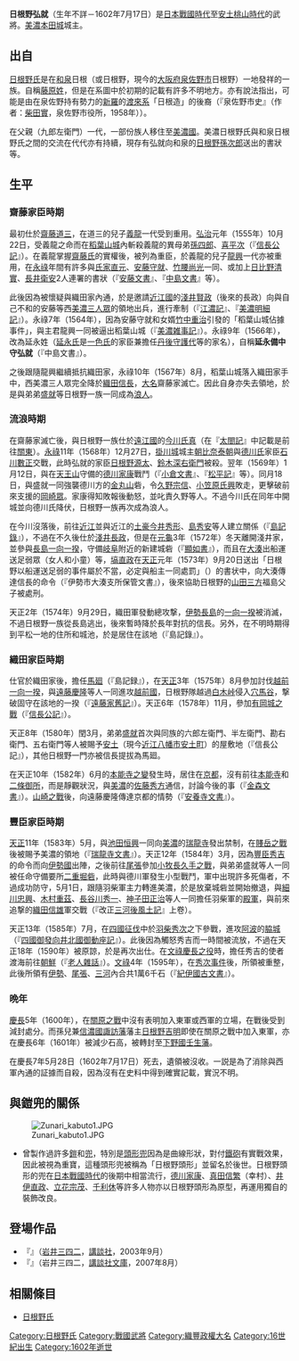 {{refimprove|time=2015-12-12T07:12:39+00:00}}
{{日本武士
|名稱= 日根野 弘就
|圖片名稱= 
|圖片大小= 
|圖片說明= 
|時代= [[日本戰國時代|日本戰國時代]]－[[安土桃山時代|安土桃山時代]]
|出生日期= 不詳
|出生地點= 
|逝世日期= [[慶長|慶長]]7年5月28日（1602年7月17日）
|逝世地點= 
|假名= 
|羅馬字= 
|幼名= 
|改名= 
|别名= 雄就、治部卿法印<BR>德太郎、備前守、備中守（通稱）
|諡号= 
|神号= 
|戒名= 空石
|洗禮名= 
|墓所= 
|朝廷官位= 
|幕府職位= 
|主君= [[齋藤道三|齋藤道三]]→[[齋藤義龍|義龍]]→[[齋藤龍興|龍興]]→[[今川氏真|今川氏真]]→[[淺井長政|淺井長政]]→[[織田信長|織田信長]]→[[豐臣秀吉|豐臣秀吉]]
|藩= 
|氏族= [[日根野氏|日根野氏]]→[[延永氏|延永氏]]（自稱）
|父母= 父：[[日根野九郎左衛門尉|日根野九郎左衛門尉]]
|養父= 
|養母= 
|兄弟= 弟：[[日根野盛就|盛就]]
|姐妹= 
|正室= [[大畑定賴|大畑定賴]]的女兒（[[金森長近|金森長近]]的叔母）（『[[金森氏系圖|金森氏系圖]]』）
|側室= 
|嗣子= '''[[日根野高吉|高吉]]'''、[[日根野吉時|吉時]]、[[日根野弘正|弘正]]、[[日根野弘勝|弘勝]]
|嗣女= 
|養子= 
|養女= 
}}
{{japanese|japanese=日根野 弘就|kana=ひねの ひろなり|romaji=Hineno Hironari}}
'''日根野弘就'''（生年不詳－1602年7月17日）是[[日本戰國時代|日本戰國時代]]至[[安土桃山時代|安土桃山時代]]的武將。[[美濃國|美濃]][[本田城|本田城]]城主。

== 出自 ==
[[日根野氏|日根野氏]]是在[[和泉國|和泉]]日根（或日根野，現今的[[大阪府|大阪府]][[泉佐野市|泉佐野市]]日根野）一地發祥的一族。自稱[[藤原氏|藤原姓]]，但是在系圖中於初期的記載有許多不明地方。亦有說法指出，可能是由在泉佐野持有勢力的[[新羅|新羅]]的[[渡來系|渡來系]]「日根造」的後裔（『泉佐野市史』（作者：[[柴田實|柴田實]]，泉佐野市役所，1958年））。

在父親（九郎左衛門）一代，一部份族人移住至[[美濃國|美濃國]]。美濃日根野氏與和泉日根野氏之間的交流在代代亦有持續，現存有弘就向和泉的[[日根野孫次郎|日根野孫次郎]]送出的書狀等。

== 生平 ==
=== 齋藤家臣時期 ===
最初仕於[[齋藤道三|齋藤道三]]，在道三的兒子[[齋藤義龍|義龍]]一代受到重用。[[弘治_(後奈良天皇)|弘治]]元年（1555年）10月22日，受義龍之命而在[[稻葉山城|稻葉山城]]內斬殺義龍的異母弟[[齋藤孫四郎|孫四郎]]、[[齋藤喜平次|喜平次]]（『[[信長公記|信長公記]]』）。在義龍掌握[[齋藤氏|齋藤氏]]的實權後，被列為重臣，於義龍的兒子[[齋藤龍興|龍興]]一代亦被重用，在[[永祿|永祿]]年間有許多與[[氏家直元|氏家直元]]、[[安藤守就|安藤守就]]、[[竹腰尚光|竹腰尚光]]一同、或加上[[日比野清實|日比野清實]]、[[長井衛安|長井衛安]]2人連署的書狀（『[[安藤文書|安藤文書]]』、『[[中島文書|中島文書]]』等）。

此後因為被懷疑與織田家內通，於是邀請[[近江國|近江國]]的[[淺井長政|淺井賢政]]（後來的長政）向與自己不和的安藤等西[[美濃三人眾|美濃三人眾]]的領地出兵，進行牽制（『[[江濃記|江濃記]]』、『[[美濃明細記|美濃明細記]]』）。永祿7年（1564年），因為安藤守就和女婿[[竹中重治|竹中重治]]引發的「稻葉山城佔據事件」，與主君龍興一同被逼出稻葉山城（『[[美濃雑事記|美濃雑事記]]』）。永祿9年（1566年），改為延永姓（[[延永氏|延永氏]]是[[一色氏|一色氏]]的家臣兼擔任[[丹後|丹後]][[守護代|守護代]]等的家名），自稱'''延永備中守弘就'''（『中島文書』）。

之後跟隨龍興繼續抵抗織田家，永祿10年（1567年）8月，稻葉山城落入織田家手中，西美濃三人眾完全降於[[織田信長|織田信長]]，[[大名_(稱謂)|大名]]齋藤家滅亡。因此自身亦失去領地，於是與弟弟[[日根野盛就|盛就]]等日根野一族一同成為[[浪人|浪人]]。

=== 流浪時期 ===
在齋藤家滅亡後，與日根野一族仕於[[遠江國|遠江國]]的[[今川氏真|今川氏真]]（在『[[太閤記|太閤記]]』中記載是前往[[關東地方|關東]]）。[[永祿|永祿]]11年（1568年）12月27日，[[掛川城|掛川城]]城主[[朝比奈泰朝|朝比奈泰朝]]與[[德川氏|德川氏]]家臣[[石川數正|石川數正]]交戰，此時弘就的家臣[[日根野源太|日根野源太]]、[[鈴木深右衛門|鈴木深右衛門]]被殺。翌年（1569年）1月12日，與在[[天王山|天王山]]守備的[[德川家康|德川家康]]戰鬥（『[[小倉文書|小倉文書]]』、『[[松平記|松平記]]』等）。同月18日，與盛就一同強襲德川方的[[金丸山|金丸山]]砦，令[[久野宗信|久野宗信]]、[[小笠原氏興|小笠原氏興]]敗走，更擊破前來支援的[[岡崎眾|岡崎眾]]。家康得知敗報後動怒，並叱責久野等人。不過今川氏在同年中開城並向德川氏降伏，日根野一族再次成為浪人。

在今川沒落後，前往[[近江國|近江]]並與近江的[[土豪|土豪]][[今井秀形|今井秀形]]、[[島秀安|島秀安]]等人建立關係（『[[島記錄|島記錄]]』），不過在不久後仕於[[淺井長政|淺井長政]]，但是在[[元龜|元龜]]3年（1572年）冬天離開淺井家，並參與[[長島一向一揆|長島一向一揆]]，守備[[岐阜城|岐阜]]附近的新建城砦（『[[顯如書|顯如書]]』），而且在[[大湊|大湊]]出船運送足弱眾（女人和小童）等，[[塙直政|塙直政]]在[[天正_(日本)|天正]]元年（1573年）9月20日送出「日根野以船運送足弱的事件屬於不當，必定與船主一同處罰」（{{lang|ja|日根野が足弱を送ってきた船の件は曲事であるので船主共を必ず成敗すること}}）的書状中，向大湊傳達信長的命令（『伊勢市大湊支所保管文書』），後來協助日根野的[[山田三方|山田三方]]福島父子被處刑。

天正2年（1574年）9月29日，織田軍發動總攻撃，[[伊勢長島|伊勢長島]]的[[一向一揆|一向一揆]]被消滅，不過日根野一族從長島逃出，後來暫時降於長年對抗的信長。另外，在不明時期得到平松一地的住所和城池，於是居住在該地（『島記錄』）。

=== 織田家臣時期 ===
仕官於織田家後，擔任[[馬廻|馬廻]]（『島記録』），在[[天正_(日本)|天正]]3年（1575年）8月參加討伐[[越前一向一揆|越前一向一揆]]，與[[遠藤慶隆|遠藤慶隆]]等人一同進攻[[越前國|越前國]]，日根野隊越過[[白木峠|白木峠]]侵入[[穴馬谷|穴馬谷]]，撃破固守在該地的一揆（『[[遠藤家舊記|遠藤家舊記]]』）。天正6年（1578年）11月，參加[[有岡城之戰|有岡城之戰]]（『[[信長公記|信長公記]]』）。

天正8年（1580年）閏3月，弟弟[[日根野盛就|盛就]]首次與同族的六郎左衛門、半左衛門、勘右衛門、五右衛門等人被賜予[[安土|安土]]（現今[[近江國|近江]][[八幡市|八幡市]][[安土町|安土町]]）的屋敷地（『信長公記』），其他日根野一門亦被信長提拔為馬廻。

在天正10年（1582年）6月的[[本能寺之變|本能寺之變]]發生時，居住在[[京都|京都]]，沒有前往[[本能寺|本能寺]]和[[二條御所|二條御所]]，而是靜觀狀況，與[[美濃國|美濃]]的[[佐藤秀方|佐藤秀方]]通信，討論今後的事（『[[金森文書|金森文書]]』）。[[山崎之戰|山崎之戰]]後，向遠藤慶隆傳達京都的情勢（『[[安養寺文書|安養寺文書]]』）。

=== 豐臣家臣時期 ===
[[天正_(日本)|天正]]11年（1583年）5月，與[[池田恒興|池田恒興]]一同向[[美濃國|美濃]]的[[瑞龍寺|瑞龍寺]]發出禁制，在[[賤岳之戰|賤岳之戰]]後被賜予美濃的領地（『[[瑞龍寺文書|瑞龍寺文書]]』）。天正12年（1584年）3月，因為[[豐臣秀吉|豐臣秀吉]]的命令而向[[伊勢國|伊勢國]]出陣，之後前往[[尾張|尾張]]參加[[小牧長久手之戰|小牧長久手之戰]]，與弟弟盛就等人一同被任命守備要所[[二重堀砦|二重堀砦]]，此時與德川軍發生小型戰鬥，軍中出現許多死傷者，不過成功防守，5月1日，跟隨羽柴軍主力轉進美濃，於是放棄城砦並開始撤退，與[[細川忠興|細川忠興]]、[[木村重茲|木村重茲]]、[[長谷川秀一|長谷川秀一]]、[[神子田正治|神子田正治]]等人一同擔任羽柴軍的[[殿軍|殿軍]]，與前來追撃的[[織田信雄|織田信雄]]軍交戰（『改正[[三河後風土記|三河後風土記]]』上卷）。

天正13年（1585年）7月，在[[四國征伐|四國征伐]]中於[[羽柴秀次|羽柴秀次]]之下參戰，進攻[[阿波|阿波]]的[[脇城|脇城]]（『[[四國御發向井北國御動座記|四國御發向井北國御動座記]]』）。此後因為觸怒秀吉而一時間被流放，不過在天正18年（1590年）被原諒，於是再次出仕。在[[文祿慶長之役|文祿慶長之役]]時，擔任秀吉的使者渡海前往[[朝鮮|朝鮮]]（『[[老人雜話|老人雜話]]』）。[[文祿|文祿]]4年（1595年），在[[秀次事件|秀次事件]]後，所領被重整，此後所領有[[伊勢國|伊勢]]、[[尾張|尾張]]、[[三河|三河]]內合共1萬6千石（『[[紀伊國古文書|紀伊國古文書]]』）。

=== 晩年 ===
[[慶長|慶長]]5年（1600年），在[[關原之戰|關原之戰]]中沒有表明加入東軍或西軍的立場，在戰後受到減封處分。而孫兒兼[[信濃國|信濃國]][[諏訪藩|諏訪藩]]藩主[[日根野吉明|日根野吉明]]即使在關原之戰中加入東軍，亦在慶長6年（1601年）被減少石高，被轉封至[[下野國|下野國]][[壬生藩|壬生藩]]。

在慶長7年5月28日（1602年7月17日）死去，遺領被沒收。一説是為了消除與西軍內通的証據而自殺，因為沒有在史料中得到確實記載，實況不明。

== 與鎧兜的關係 ==
[[File:Zunari_kabuto1.JPG|thumb]]
*曾製作過許多[[鎧|鎧]]和[[兜|兜]]，特別是[[頭形兜|頭形兜]]因為是曲線形狀，對付[[鐵砲|鐵砲]]有實戰效果，因此被視為重寶，這種頭形兜被稱為「日根野頭形」並留名於後世。日根野頭形的兜在[[日本戰國時代|日本戰國時代]]的後期中相當流行，[[德川家康|德川家康]]、[[真田信繁|真田信繁]]（幸村）、[[井伊直政|井伊直政]]、[[立花宗茂|立花宗茂]]、[[千利休|千利休]]等許多人物亦以日根野頭形為原型，再運用獨自的裝飾改良。

== 登場作品 ==
*『{{lang|ja|浪々を選びて候}}』（[[岩井三四二|岩井三四二]]，[[講談社|講談社]]，2003年9月）
*『{{lang|ja|逆ろうて候}}』（岩井三四二，[[講談社文庫|講談社文庫]]，2007年8月）

== 相關條目 ==
*[[日根野氏|日根野氏]]

[[Category:日根野氏|Category:日根野氏]]
[[Category:戰國武將|Category:戰國武將]]
[[Category:織豐政權大名|Category:織豐政權大名]]
[[Category:16世紀出生|Category:16世紀出生]]
[[Category:1602年逝世|Category:1602年逝世]]